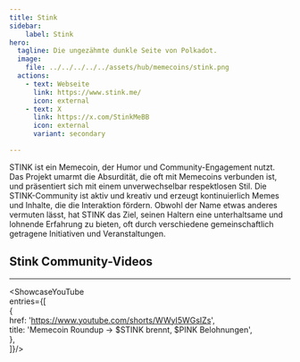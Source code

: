```yaml
---
title: Stink  
sidebar:  
    label: Stink  
hero:  
  tagline: Die ungezähmte dunkle Seite von Polkadot.  
  image:  
    file: ../../../../../assets/hub/memecoins/stink.png  
  actions:  
    - text: Webseite  
      link: https://www.stink.me/  
      icon: external  
    - text: X  
      link: https://x.com/StinkMeBB  
      icon: external  
      variant: secondary  

---
```



STINK ist ein Memecoin, der Humor und Community-Engagement nutzt. Das Projekt umarmt die Absurdität, die oft mit Memecoins verbunden ist, und präsentiert sich mit einem unverwechselbar respektlosen Stil. Die STINK-Community ist aktiv und kreativ und erzeugt kontinuierlich Memes und Inhalte, die die Interaktion fördern. Obwohl der Name etwas anderes vermuten lässt, hat STINK das Ziel, seinen Haltern eine unterhaltsame und lohnende Erfahrung zu bieten, oft durch verschiedene gemeinschaftlich getragene Initiativen und Veranstaltungen.

## Stink Community-Videos  
----------------  
<ShowcaseYouTube  
  entries={[  
        {  
      href: 'https://www.youtube.com/shorts/WWyI5WGsIZs',  
      title: 'Memecoin Roundup → $STINK brennt, $PINK Belohnungen',  
    },  
  ]}/>